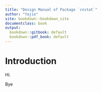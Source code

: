 ```yaml
---
title: "Design Manual of Package `cnstat`"
author: "Yajie"
site: bookdown::bookdown_site
documentclass: book
output:
  bookdown::gitbook: default
  bookdown::pdf_book: default
---
```


# Introduction

Hi.

Bye
